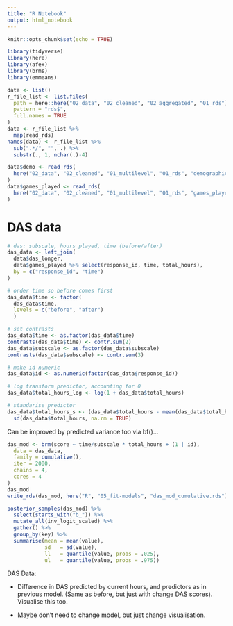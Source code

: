 ```yaml
---
title: "R Notebook"
output: html_notebook
---
```


```r
knitr::opts_chunk$set(echo = TRUE)
```

```r
library(tidyverse)
library(here)
library(afex)
library(brms)
library(emmeans)
```

```r
data <- list()
r_file_list <- list.files(
  path = here::here("02_data", "02_cleaned", "02_aggregated", "01_rds"), 
  pattern = "rds$",
  full.names = TRUE
)
data <- r_file_list %>% 
  map(read_rds)
names(data) <- r_file_list %>% 
  sub(".*/", "", .) %>% 
  substr(., 1, nchar(.)-4)

data$demo <- read_rds(
  here("02_data", "02_cleaned", "01_multilevel", "01_rds", "demographics.rds")
)
data$games_played <- read_rds(
  here("02_data", "02_cleaned", "01_multilevel", "01_rds", "games_played_wider.rds")
)
```

# DAS data

```r
# das: subscale, hours played, time (before/after)
das_data <- left_join(
  data$das_longer,
  data$games_played %>% select(response_id, time, total_hours),
  by = c("response_id", "time")
)

# order time so before comes first
das_data$time <- factor(
  das_data$time, 
  levels = c("before", "after")
  )

# set contrasts
das_data$time <- as.factor(das_data$time)
contrasts(das_data$time) <- contr.sum(2)
das_data$subscale <- as.factor(das_data$subscale)
contrasts(das_data$subscale) <- contr.sum(3)

# make id numeric
das_data$id <- as.numeric(factor(das_data$response_id))

# log transform predictor, accounting for 0
das_data$total_hours_log <- log(1 + das_data$total_hours)

# standarise predictor
das_data$total_hours_s <- (das_data$total_hours - mean(das_data$total_hours, na.rm = TRUE))/
  sd(das_data$total_hours, na.rm = TRUE)
```


Can be improved by predicted variance too via bf()...

```r
das_mod <- brm(score ~ time/subscale * total_hours + (1 | id), 
  data = das_data,
  family = cumulative(),
  iter = 2000,
  chains = 4,
  cores = 4
)
das_mod
write_rds(das_mod, here("R", "05_fit-models", "das_mod_cumulative.rds"))
```

```r
posterior_samples(das_mod) %>% 
  select(starts_with("b_")) %>% 
  mutate_all(inv_logit_scaled) %>% 
  gather() %>% 
  group_by(key) %>% 
  summarise(mean = mean(value),
            sd   = sd(value),
            ll   = quantile(value, probs = .025),
            ul   = quantile(value, probs = .975))
```


DAS Data:

- Difference in DAS predicted by current hours, and predictors as in previous model. (Same as before, but just with change DAS scores). Visualise this too.

- Maybe don't need to change model, but just change visualisation.

